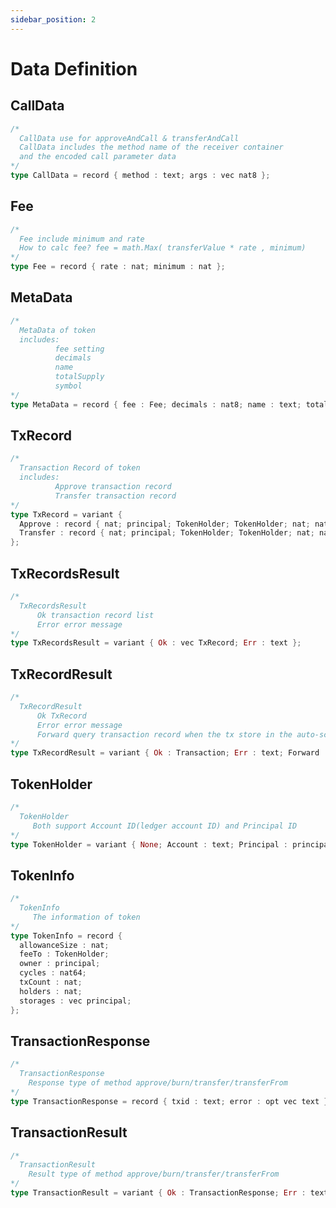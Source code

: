 ```yaml
---
sidebar_position: 2
---
```


# Data Definition

## CallData
```rust
/* 
  CallData use for approveAndCall & transferAndCall
  CallData includes the method name of the receiver container 
  and the encoded call parameter data
*/
type CallData = record { method : text; args : vec nat8 };
```

## Fee
```rust
/*
  Fee include minimum and rate
  How to calc fee? fee = math.Max( transferValue * rate , minimum) 
*/
type Fee = record { rate : nat; minimum : nat };
```
## MetaData
```rust
/*
  MetaData of token
  includes: 
          fee setting
          decimals
          name
          totalSupply
          symbol
*/
type MetaData = record { fee : Fee; decimals : nat8; name : text; totalSupply : nat; symbol : text; };
```
## TxRecord
```rust
/*
  Transaction Record of token
  includes: 
          Approve transaction record
          Transfer transaction record
*/
type TxRecord = variant {
  Approve : record { nat; principal; TokenHolder; TokenHolder; nat; nat; nat64; };
  Transfer : record { nat; principal; TokenHolder; TokenHolder; nat; nat; nat64; };
};
```
## TxRecordsResult
```rust
/*
  TxRecordsResult
      Ok transaction record list
      Error error message
*/
type TxRecordsResult = variant { Ok : vec TxRecord; Err : text };
```
## TxRecordResult
```rust
/*
  TxRecordResult
      Ok TxRecord
      Error error message
      Forward query transaction record when the tx store in the auto-scaling storage
*/
type TxRecordResult = variant { Ok : Transaction; Err : text; Forward : principal; };
```
## TokenHolder
```rust
/*
  TokenHolder
     Both support Account ID(ledger account ID) and Principal ID
*/
type TokenHolder = variant { None; Account : text; Principal : principal };
```
## TokenInfo
```rust
/*
  TokenInfo
     The information of token
*/
type TokenInfo = record {
  allowanceSize : nat;
  feeTo : TokenHolder;
  owner : principal;
  cycles : nat64;
  txCount : nat;
  holders : nat;
  storages : vec principal;
};
```
## TransactionResponse
```rust
/*
  TransactionResponse
    Response type of method approve/burn/transfer/transferFrom 
*/
type TransactionResponse = record { txid : text; error : opt vec text };
```
## TransactionResult
```rust
/*
  TransactionResult
    Result type of method approve/burn/transfer/transferFrom 
*/
type TransactionResult = variant { Ok : TransactionResponse; Err : text };
```